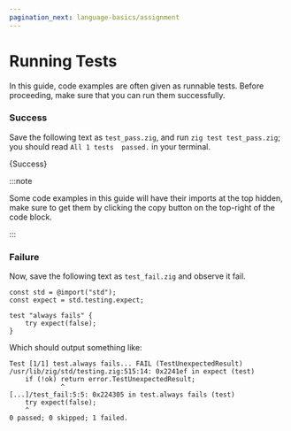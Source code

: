 ```yaml
---
pagination_next: language-basics/assignment
---
```




# Running Tests

In this guide, code examples are often given as runnable tests. Before proceeding, make sure that you can run them successfully.

### Success

Save the following text as `test_pass.zig`, and run `zig test test_pass.zig`; you should read `All 1 tests  passed.` in your terminal.

<CodeBlock language="zig">{Success}</CodeBlock>

:::note

Some code examples in this guide will have their imports at the top hidden, make sure to get them by clicking the copy button on the top-right of the code block.

:::

### Failure

Now, save the following text as `test_fail.zig` and observe it fail.

```zig
const std = @import("std");
const expect = std.testing.expect;

test "always fails" {
    try expect(false);
}
```

Which should output something like:

```
Test [1/1] test.always fails... FAIL (TestUnexpectedResult)
/usr/lib/zig/std/testing.zig:515:14: 0x2241ef in expect (test)
    if (!ok) return error.TestUnexpectedResult;
             ^
[...]/test_fail:5:5: 0x224305 in test.always fails (test)
    try expect(false);
    ^
0 passed; 0 skipped; 1 failed.
```
